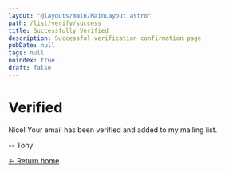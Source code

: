 ```yaml
---
layout: "@layouts/main/MainLayout.astro"
path: /list/verify/success
title: Successfully Verified
description: Successful verification confirmation page
pubDate: null
tags: null
noindex: true
draft: false
---
```


# Verified

Nice! Your email has been verified and added to my mailing list.

-- Tony

[&larr; Return home](/)

